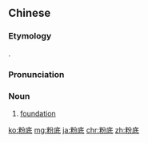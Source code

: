 ==Chinese==
{{zh-forms}}

===Etymology===
{{zh-psm|foundation}}.

===Pronunciation===
{{zh-pron
|m=fěndǐ
|c=fan2 dai2
|cat=n
}}

===Noun===
{{zh-noun}}

# [[foundation]] {{gloss|in cosmetics and makeup}}

[[ko:粉底]]
[[mg:粉底]]
[[ja:粉底]]
[[chr:粉底]]
[[zh:粉底]]